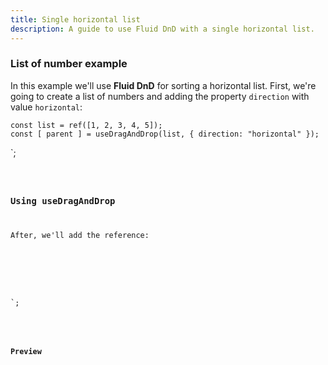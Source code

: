 ```yaml
---
title: Single horizontal list
description: A guide to use Fluid DnD with a single horizontal list.
---
```



### List of number example

In this example we'll use **Fluid DnD** for sorting a horizontal list.
First, we're going to create a list of numbers and adding the property `direction` with value `horizontal`:

    const list = ref([1, 2, 3, 4, 5]);
    const [ parent ] = useDragAndDrop(list, { direction: "horizontal" });
</script>`;

<Code code={listOfNumbers} lang="vue" />

### Using useDragAndDrop

After, we'll add the reference:


<template>
  <div ref="parent" class="number-list">
    <div class="number" v-for="(element, index) in list" :index="index">
      {{ element }}
    </div>
  </div>
</template>

<style>
/* ... */
.number-list {
  display: flex;
  flex-direction: row;
}
</style>

`;

<Code code={listOfNumberInsideDnD} lang="vue" mark={highlightsDnD} />

### Preview

<div class="p-8 bg-[var(--sl-color-gray-6)]">
  <SingleHorizontalList client:load />
</div>
